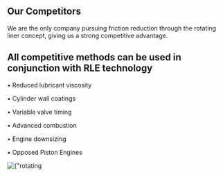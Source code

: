 ## Our Competitors

We are the only company pursuing friction reduction through the rotating liner concept, giving us a strong competitive advantage.


## All competitive methods can be used in conjunction with RLE technology

• Reduced lubricant viscosity

• Cylinder wall coatings

• Variable valve timing

• Advanced combustion

• Engine downsizing

• Opposed Piston Engines


<div className={"nx-w-full nx-flex nx-justify-between nx-pt-12"}>
    <Image
        priority
        src={rotatingliners}
        alt={"rotating liners"}
    />
</div>